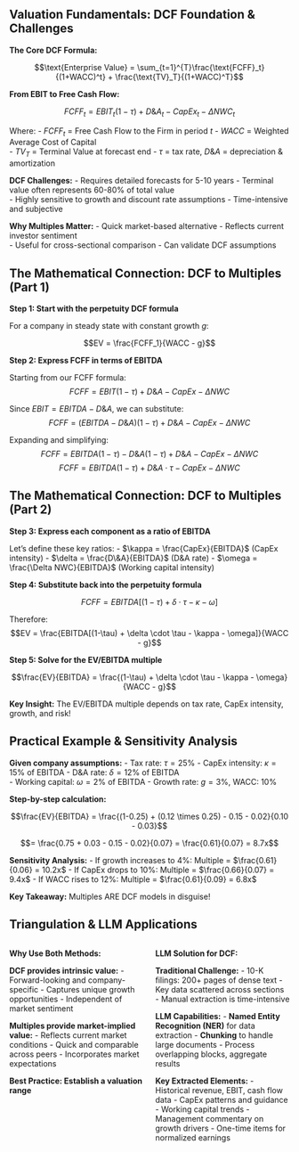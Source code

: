 ## Valuation Fundamentals: DCF Foundation & Challenges

**The Core DCF Formula:**

$$\text{Enterprise Value} = \sum_{t=1}^{T}\frac{\text{FCFF}_t}{(1+WACC)^t} + \frac{\text{TV}_T}{(1+WACC)^T}$$

**From EBIT to Free Cash Flow:**

$$FCFF_t = EBIT_t(1-\tau) + D\&A_t - CapEx_t - \Delta NWC_t$$

Where:
- $FCFF_t$ = Free Cash Flow to the Firm in period $t$
- $WACC$ = Weighted Average Cost of Capital  
- $TV_T$ = Terminal Value at forecast end
- $\tau$ = tax rate, $D\&A$ = depreciation & amortization

**DCF Challenges:**
- Requires detailed forecasts for 5-10 years
- Terminal value often represents 60-80% of total value  
- Highly sensitive to growth and discount rate assumptions
- Time-intensive and subjective

**Why Multiples Matter:**
- Quick market-based alternative
- Reflects current investor sentiment  
- Useful for cross-sectional comparison
- Can validate DCF assumptions

## The Mathematical Connection: DCF to Multiples (Part 1)

**Step 1: Start with the perpetuity DCF formula**

For a company in steady state with constant growth $g$:

$$EV = \frac{FCFF_1}{WACC - g}$$

**Step 2: Express FCFF in terms of EBITDA**

Starting from our FCFF formula:
$$FCFF = EBIT(1-\tau) + D\&A - CapEx - \Delta NWC$$

Since $EBIT = EBITDA - D\&A$, we can substitute:
$$FCFF = (EBITDA - D\&A)(1-\tau) + D\&A - CapEx - \Delta NWC$$

Expanding and simplifying:
$$FCFF = EBITDA(1-\tau) - D\&A(1-\tau) + D\&A - CapEx - \Delta NWC$$
$$FCFF = EBITDA(1-\tau) + D\&A \cdot \tau - CapEx - \Delta NWC$$

## The Mathematical Connection: DCF to Multiples (Part 2)

**Step 3: Express each component as a ratio of EBITDA**

Let's define these key ratios:
- $\kappa = \frac{CapEx}{EBITDA}$ (CapEx intensity)
- $\delta = \frac{D\&A}{EBITDA}$ (D&A rate) 
- $\omega = \frac{\Delta NWC}{EBITDA}$ (Working capital intensity)

**Step 4: Substitute back into the perpetuity formula**

$$FCFF = EBITDA[(1-\tau) + \delta \cdot \tau - \kappa - \omega]$$

Therefore:
$$EV = \frac{EBITDA[(1-\tau) + \delta \cdot \tau - \kappa - \omega]}{WACC - g}$$

**Step 5: Solve for the EV/EBITDA multiple**

$$\frac{EV}{EBITDA} = \frac{(1-\tau) + \delta \cdot \tau - \kappa - \omega}{WACC - g}$$

**Key Insight:** The EV/EBITDA multiple depends on tax rate, CapEx intensity, growth, and risk!

## Practical Example & Sensitivity Analysis

**Given company assumptions:**
- Tax rate: $\tau = 25\%$
- CapEx intensity: $\kappa = 15\%$ of EBITDA
- D&A rate: $\delta = 12\%$ of EBITDA  
- Working capital: $\omega = 2\%$ of EBITDA
- Growth rate: $g = 3\%$, WACC: $10\%$

**Step-by-step calculation:**

$$\frac{EV}{EBITDA} = \frac{(1-0.25) + (0.12 \times 0.25) - 0.15 - 0.02}{0.10 - 0.03}$$

$$= \frac{0.75 + 0.03 - 0.15 - 0.02}{0.07} = \frac{0.61}{0.07} = 8.7x$$

**Sensitivity Analysis:**
- If growth increases to 4%: Multiple = $\frac{0.61}{0.06} = 10.2x$
- If CapEx drops to 10%: Multiple = $\frac{0.66}{0.07} = 9.4x$
- If WACC rises to 12%: Multiple = $\frac{0.61}{0.09} = 6.8x$

**Key Takeaway:** Multiples ARE DCF models in disguise!

## Triangulation & LLM Applications

:::: {.columns}

::: {.column width="50%"}
**Why Use Both Methods:**

**DCF provides intrinsic value:**
- Forward-looking and company-specific
- Captures unique growth opportunities
- Independent of market sentiment

**Multiples provide market-implied value:**
- Reflects current market conditions
- Quick and comparable across peers
- Incorporates market expectations

**Best Practice: Establish a valuation range**
:::

::: {.column width="50%"}
**LLM Solution for DCF:**

**Traditional Challenge:**
- 10-K filings: 200+ pages of dense text
- Key data scattered across sections
- Manual extraction is time-intensive

**LLM Capabilities:**
- **Named Entity Recognition (NER)** for data extraction
- **Chunking** to handle large documents
- Process overlapping blocks, aggregate results

**Key Extracted Elements:**
- Historical revenue, EBIT, cash flow data
- CapEx patterns and guidance
- Working capital trends
- Management commentary on growth drivers
- One-time items for normalized earnings
:::

::::
